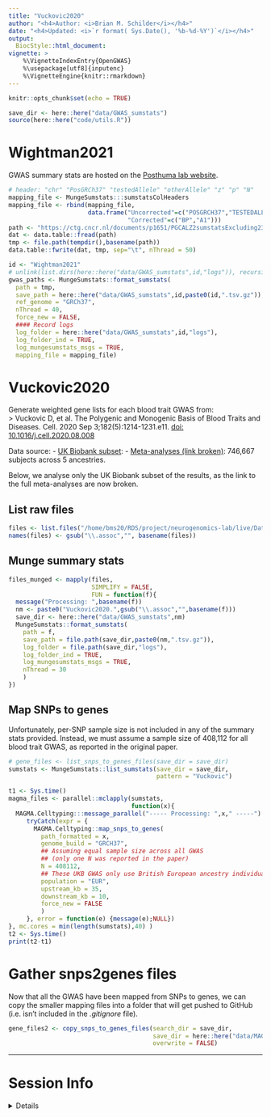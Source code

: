 ```yaml
---
title: "Vuckovic2020"
author: "<h4>Author: <i>Brian M. Schilder</i></h4>"
date: "<h4>Updated: <i>`r format( Sys.Date(), '%b-%d-%Y')`</i></h4>"
output:
  BiocStyle::html_document:
vignette: >
    %\VignetteIndexEntry{OpenGWAS} 
    %\usepackage[utf8]{inputenc}
    %\VignetteEngine{knitr::rmarkdown}
---
```


```r
knitr::opts_chunk$set(echo = TRUE)

save_dir <- here::here("data/GWAS_sumstats")
source(here::here("code/utils.R"))
```

# Wightman2021 

GWAS summary stats are hosted on
the [Posthuma lab website](https://ctg.cncr.nl/software/summary_statistics).

```r
# header: "chr" "PosGRCh37" "testedAllele" "otherAllele" "z" "p" "N"  
mapping_file <- MungeSumstats:::sumstatsColHeaders
mapping_file <- rbind(mapping_file,
                      data.frame("Uncorrected"=c("POSGRCH37","TESTEDALLELE"),
                                 "Corrected"=c("BP","A1"))) 
path <- "https://ctg.cncr.nl/documents/p1651/PGCALZ2sumstatsExcluding23andMe.txt.gz"
dat <- data.table::fread(path) 
tmp <- file.path(tempdir(),basename(path))
data.table::fwrite(dat, tmp, sep="\t", nThread = 50)

id <- "Wightman2021"
# unlink(list.dirs(here::here("data/GWAS_sumstats",id,"logs")), recursive = T)
gwas_paths <- MungeSumstats::format_sumstats(
  path = tmp,
  save_path = here::here("data/GWAS_sumstats",id,paste0(id,".tsv.gz")),
  ref_genome = "GRCh37",
  nThread = 40,
  force_new = FALSE,
  #### Record logs  
  log_folder = here::here("data/GWAS_sumstats",id,"logs"),
  log_folder_ind = TRUE,
  log_mungesumstats_msgs = TRUE, 
  mapping_file = mapping_file) 
```



# Vuckovic2020

Generate weighted gene lists for each blood trait GWAS from:  
> Vuckovic D, et al. The Polygenic and Monogenic Basis of Blood Traits and Diseases. Cell. 2020 Sep 3;182(5):1214-1231.e11. [doi: 10.1016/j.cell.2020.08.008](https://doi.org/10.1016/j.cell.2020.08.008)

Data source: 
- [UK Biobank subset](ftp://ftp.sanger.ac.uk/pub/project/humgen/summary_statistics/UKBB_blood_cell_traits/): 
- [Meta-analyses (link broken)](http://www.mhi-humangenetics.org/en/resources): 746,667 subjects across 5 ancestries.

Below, we analyse only the UK Biobank subset of the results, as the link to the full meta-analyses are now broken. 

## List raw files 
 
```r
files <- list.files("/home/bms20/RDS/project/neurogenomics-lab/live/Data/GWAS_sumstats/Original/Bloodtraits_Vuckovic_2020", full.names = TRUE)
names(files) <- gsub("\\.assoc","", basename(files))
```

## Munge summary stats

```r
files_munged <- mapply(files, 
                       SIMPLIFY = FALSE, 
                       FUN = function(f){
  message("Processing: ",basename(f))
  nm <- paste0("Vuckovic2020.",gsub("\\.assoc","",basename(f)))
  save_dir <- here::here("data/GWAS_sumstats",nm)
  MungeSumstats::format_sumstats(
    path = f, 
    save_path = file.path(save_dir,paste0(nm,".tsv.gz")),
    log_folder = file.path(save_dir,"logs"),
    log_folder_ind = TRUE,
    log_mungesumstats_msgs = TRUE,
    nThread = 30
    )
})
```

## Map SNPs to genes 

Unfortunately, per-SNP sample size is not included in any of the summary stats provided. Instead, we must assume a sample size of 408,112 for all blood trait GWAS, as reported in the original paper. 

```r
# gene_files <- list_snps_to_genes_files(save_dir = save_dir)
sumstats <- MungeSumstats::list_sumstats(save_dir = save_dir,
                                         pattern = "Vuckovic")

t1 <- Sys.time()
magma_files <- parallel::mclapply(sumstats,
                                  function(x){ 
  MAGMA.Celltyping:::message_parallel("----- Processing: ",x," -----") 
     tryCatch(expr = {
       MAGMA.Celltyping::map_snps_to_genes(
         path_formatted = x,
         genome_build = "GRCH37",
         ## Assuming equal sample size across all GWAS 
         ## (only one N was reported in the paper)
         N = 408112,
         ## These UKB GWAS only use British European ancestry individuals 
         population = "EUR",
         upstream_kb = 35,  
         downstream_kb = 10, 
         force_new = FALSE
         )
     }, error = function(e) {message(e);NULL}) 
}, mc.cores = min(length(sumstats),40) )
t2 <- Sys.time()
print(t2-t1)
```


# Gather snps2genes files

Now that all the GWAS have been mapped from SNPs to genes, 
we can copy the smaller mapping files into a folder that will 
get pushed to GitHub (i.e. isn't included in the *.gitignore* file).

```r
gene_files2 <- copy_snps_to_genes_files(search_dir = save_dir,
                                        save_dir = here::here("data/MAGMA_Files"), 
                                        overwrite = FALSE) 
```

<hr> 

# Session Info

<details>

```r
utils::sessionInfo()
```

</details>

<br>

